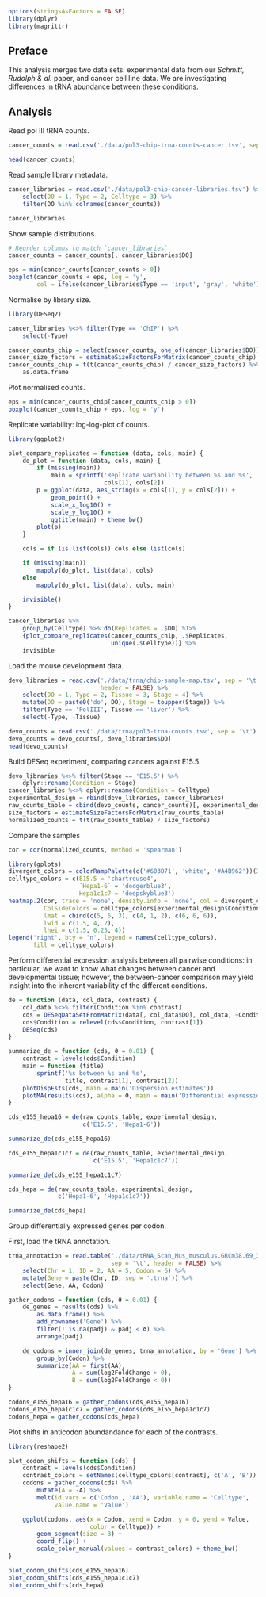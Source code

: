 ```r
options(stringsAsFactors = FALSE)
library(dplyr)
library(magrittr)
```

## Preface

This analysis merges two data sets: experimental data from our *Schmitt,
Rudolph & al.* paper, and cancer cell line data. We are investigating
differences in tRNA abundance between these conditions.

## Analysis

Read pol III tRNA counts.

```r
cancer_counts = read.csv('./data/pol3-chip-trna-counts-cancer.tsv', sep = '\t', row.names = 1)

head(cancer_counts)
```

Read sample library metadata.

```r
cancer_libraries = read.csv('./data/pol3-chip-cancer-libraries.tsv') %>%
    select(DO = 1, Type = 2, Celltype = 3) %>%
    filter(DO %in% colnames(cancer_counts))

cancer_libraries
```

Show sample distributions.

```r
# Reorder columns to match `cancer_libraries`
cancer_counts = cancer_counts[, cancer_libraries$DO]

eps = min(cancer_counts[cancer_counts > 0])
boxplot(cancer_counts + eps, log = 'y',
        col = ifelse(cancer_libraries$Type == 'input', 'gray', 'white'))
```

Normalise by library size.

```r
library(DESeq2)

cancer_libraries %<>% filter(Type == 'ChIP') %>%
    select(-Type)

cancer_counts_chip = select(cancer_counts, one_of(cancer_libraries$DO))
cancer_size_factors = estimateSizeFactorsForMatrix(cancer_counts_chip)
cancer_counts_chip = t(t(cancer_counts_chip) / cancer_size_factors) %>%
    as.data.frame
```

Plot normalised counts.

```r
eps = min(cancer_counts_chip[cancer_counts_chip > 0])
boxplot(cancer_counts_chip + eps, log = 'y')
```

Replicate variability: log-log-plot of counts.

```r
library(ggplot2)

plot_compare_replicates = function (data, cols, main) {
    do_plot = function (data, cols, main) {
        if (missing(main))
            main = sprintf('Replicate variability between %s and %s',
                           cols[1], cols[2])
        p = ggplot(data, aes_string(x = cols[1], y = cols[2])) +
            geom_point() +
            scale_x_log10() +
            scale_y_log10() +
            ggtitle(main) + theme_bw()
        plot(p)
    }

    cols = if (is.list(cols)) cols else list(cols)

    if (missing(main))
        mapply(do_plot, list(data), cols)
    else
        mapply(do_plot, list(data), cols, main)

    invisible()
}

cancer_libraries %>%
    group_by(Celltype) %>% do(Replicates = .$DO) %T>%
    {plot_compare_replicates(cancer_counts_chip, .$Replicates,
                             unique(.$Celltype))} %>%
    invisible
```

Load the mouse development data.

```r
devo_libraries = read.csv('./data/trna/chip-sample-map.tsv', sep = '\t',
                          header = FALSE) %>%
    select(DO = 1, Type = 2, Tissue = 3, Stage = 4) %>%
    mutate(DO = paste0('do', DO), Stage = toupper(Stage)) %>%
    filter(Type == 'PolIII', Tissue == 'liver') %>%
    select(-Type, -Tissue)

devo_counts = read.csv('./data/trna/pol3-trna-counts.tsv', sep = '\t')
devo_counts = devo_counts[, devo_libraries$DO]
head(devo_counts)
```

Build DESeq experiment, comparing cancers against E15.5.

```r
devo_libraries %<>% filter(Stage == 'E15.5') %>%
    dplyr::rename(Condition = Stage)
cancer_libraries %<>% dplyr::rename(Condition = Celltype)
experimental_design = rbind(devo_libraries, cancer_libraries)
raw_counts_table = cbind(devo_counts, cancer_counts)[, experimental_design$DO]
size_factors = estimateSizeFactorsForMatrix(raw_counts_table)
normalized_counts = t(t(raw_counts_table) / size_factors)
```

Compare the samples

```r
cor = cor(normalized_counts, method = 'spearman')

library(gplots)
divergent_colors = colorRampPalette(c('#603D71', 'white', '#A4B962'))(30)
celltype_colors = c(E15.5 = 'chartreuse4',
                    `Hepa1-6` = 'dodgerblue3',
                    Hepa1c1c7 = 'deepskyblue3')
heatmap.2(cor, trace = 'none', density.info = 'none', col = divergent_colors,
          ColSideColors = celltype_colors[experimental_design$Condition],
          lmat = cbind(c(5, 5, 3), c(4, 1, 2), c(6, 6, 6)),
          lwid = c(1.5, 4, 2),
          lhei = c(1.5, 0.25, 4))
legend('right', bty = 'n', legend = names(celltype_colors),
       fill = celltype_colors)
```

Perform differential expression analysis between all pairwise conditions: in
particular, we want to know what changes between cancer and developmental
tissue; however, the between-cancer comparison may yield insight into the
inherent variability of the different conditions.

```r
de = function (data, col_data, contrast) {
    col_data %<>% filter(Condition %in% contrast)
    cds = DESeqDataSetFromMatrix(data[, col_data$DO], col_data, ~Condition)
    cds$Condition = relevel(cds$Condition, contrast[1])
    DESeq(cds)
}

summarize_de = function (cds, ϑ = 0.01) {
    contrast = levels(cds$Condition)
    main = function (title)
        sprintf('%s between %s and %s',
                title, contrast[1], contrast[2])
    plotDispEsts(cds, main = main('Dispersion estimates'))
    plotMA(results(cds), alpha = ϑ, main = main('Differential expression'))
}

cds_e155_hepa16 = de(raw_counts_table, experimental_design,
                     c('E15.5', 'Hepa1-6'))

summarize_de(cds_e155_hepa16)

cds_e155_hepa1c1c7 = de(raw_counts_table, experimental_design,
                        c('E15.5', 'Hepa1c1c7'))

summarize_de(cds_e155_hepa1c1c7)

cds_hepa = de(raw_counts_table, experimental_design,
              c('Hepa1-6', 'Hepa1c1c7'))

summarize_de(cds_hepa)
```

Group differentially expressed genes per codon.

First, load the tRNA annotation.

```r
trna_annotation = read.table('./data/tRNA_Scan_Mus_musculus.GRCm38.69_301014.filtered.out',
                             sep = '\t', header = FALSE) %>%
    select(Chr = 1, ID = 2, AA = 5, Codon = 6) %>%
    mutate(Gene = paste(Chr, ID, sep = '.trna')) %>%
    select(Gene, AA, Codon)
```

```r
gather_codons = function (cds, ϑ = 0.01) {
    de_genes = results(cds) %>%
        as.data.frame() %>%
        add_rownames('Gene') %>%
        filter(! is.na(padj) & padj < ϑ) %>%
        arrange(padj)

    de_codons = inner_join(de_genes, trna_annotation, by = 'Gene') %>%
        group_by(Codon) %>%
        summarize(AA = first(AA),
                  A = sum(log2FoldChange > 0),
                  B = sum(log2FoldChange < 0))
}

codons_e155_hepa16 = gather_codons(cds_e155_hepa16)
codons_e155_hepa1c1c7 = gather_codons(cds_e155_hepa1c1c7)
codons_hepa = gather_codons(cds_hepa)
```

Plot shifts in anticodon abundandance for each of the contrasts.

```r
library(reshape2)

plot_codon_shifts = function (cds) {
    contrast = levels(cds$Condition)
    contrast_colors = setNames(celltype_colors[contrast], c('A', 'B'))
    codons = gather_codons(cds) %>%
        mutate(A = -A) %>%
        melt(id.vars = c('Codon', 'AA'), variable.name = 'Celltype',
             value.name = 'Value')

    ggplot(codons, aes(x = Codon, xend = Codon, y = 0, yend = Value,
                       color = Celltype)) +
        geom_segment(size = 3) +
        coord_flip() +
        scale_color_manual(values = contrast_colors) + theme_bw()
}

plot_codon_shifts(cds_e155_hepa16)
plot_codon_shifts(cds_e155_hepa1c1c7)
plot_codon_shifts(cds_hepa)
```
